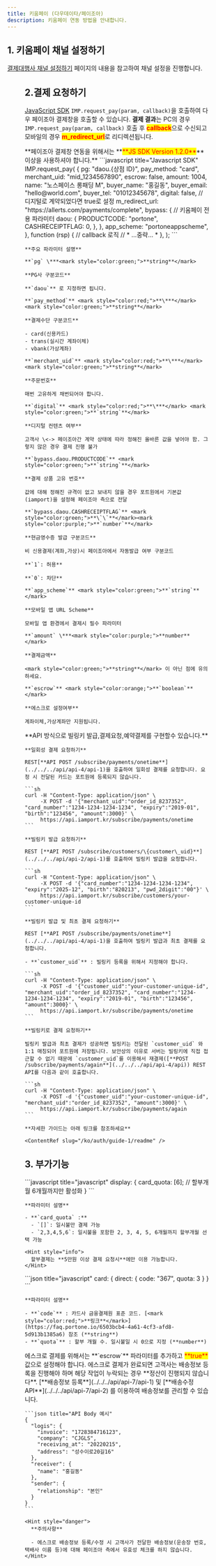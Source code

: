 ```yaml
---
title: 키움페이 (다우데이타/페이조아)
description: 키움페이 연동 방법을 안내합니다.
---
```



## 1. 키움페이 채널 설정하기

[결제대행사 채널 설정하기](../../ready/readme#3-결제대행사-채널-설정하기) 페이지의 내용을 참고하여 채널 설정을 진행합니다.

<Figure src="/gitbook-assets/ko/screenshot 2022-06-05 11.53.10.png" />

## 2.결제 요청하기

[JavaScript SDK](../../../sdk/javascript-sdk-old/readme) `IMP.request_pay(param, callback)`을 호출하여 다우 페이조아 결제창을 호출할 수 있습니다. **결제 결과**는 PC의 경우 `IMP.request_pay(param, callback)` 호출 후 <mark style="color:red;">**callback**</mark>으로 수신되고 모바일의 경우 <mark style="color:red;">**m\_redirect\_url**</mark>로 리디렉션됩니다.

<Hint style="warning">
  **페이조아 결제창 연동을 위해서는 **<mark style="color:red;">**JS SDK Version 1.2.0**</mark>** 이상을 사용하셔야 합니다.**
</Hint>

<Tabs>
  <Tab title="인증결제창 요청">
    ```javascript title="Javascript SDK"
    IMP.request_pay(
      {
        pg: "daou.{상점 ID}",
        pay_method: "card",
        merchant_uid: "mid_1234567890",
        escrow: false,
        amount: 1004,
        name: "노스페이스 롱패딩 M",
        buyer_name: "홍길동",
        buyer_email: "hello@world.com",
        buyer_tel: "01012345678",
        digital: false, // 디지털로 계약되었다면 true로 설정
        m_redirect_url: "https://allerts.com/payments/complete",
        bypass: {
          // 키움페이 전용 파라미터
          daou: {
            PRODUCTCODE: "portone",
            CASHRECEIPTFLAG: 0,
          },
        },
        app_scheme: "portoneappscheme",
      },
      function (rsp) {
        // callback 로직
        // * ...중략... *
      },
    );
    ```

    **주요 파라미터 설명**

    **`pg` \***<mark style="color:green;">**string**</mark>

    **PG사 구분코드**

    **`daou`** 로 지정하면 됩니다.

    **`pay_method`** <mark style="color:red;">**\***</mark> <mark style="color:green;">**string**</mark>

    **결제수단 구분코드**

    - card(신용카드)
    - trans(실시간 계좌이체)
    - vbank(가상계좌)

    **`merchant_uid`** <mark style="color:red;">**\***</mark> <mark style="color:green;">**string**</mark>

    **주문번호**

    매번 고유하게 채번되어야 합니다.

    **`digital`** <mark style="color:red;">**\***</mark> <mark style="color:green;">**`string`**</mark>

    **디지털 컨텐츠 여부**

    고객사 \<-> 페이조아간 계약 상태에 따라 정해진 올바른 값을 넣어야 함. 그렇지 않은 경우 결제 진행 불가

    **`bypass.daou.PRODUCTCODE`** <mark style="color:green;">**`string`**</mark>

    **결제 상품 고유 번호**

    값에 대해 정해진 규격이 없고 보내지 않을 경우 포트원에서 기본값(iamport)을 설정해 페이조아 측으로 전달

    **`bypass.daou.CASHRECEIPTFLAG`** <mark style="color:green;">**\`\`**</mark><mark style="color:purple;">**`number`**</mark>

    **현금영수증 발급 구분코드**

    비 신용결제(계좌,가상)시 페이조아에서 자동발급 여부 구분코드

    **`1`: 허용**

    **`0`: 차단**

    **`app_scheme`** <mark style="color:green;">**`string`**</mark>

    **모바일 앱 URL Scheme**

    모바일 앱 환경에서 결제시 필수 파라미터

    **`amount` \***<mark style="color:purple;">**number**</mark>

    **결제금액**

    <mark style="color:green;">**string**</mark> 이 아닌 점에 유의하세요.

    **`escrow`** <mark style="color:orange;">**`boolean`**</mark>

    **에스크로 설정여부**

    계좌이체,가상계좌만 지원됩니다.
  </Tab>

  <Tab title="비 인증 API 요청">
    **API 방식으로 빌링키 발급,결제요청,예약결제를 구현할수 있습니다.**

    **일회성 결제 요청하기**

    REST[**API POST /subscribe/payments/onetime**](../../../api/api-4/api-1)을 호출하여 일회성 결제를 요청합니다. 요청 시 전달된 카드는 포트원에 등록되지 않습니다.

    ```sh
    curl -H "Content-Type: application/json" \
         -X POST -d '{"merchant_uid":"order_id_8237352", "card_number":"1234-1234-1234-1234", "expiry":"2019-01", "birth":"123456", "amount":3000}' \
         https://api.iamport.kr/subscribe/payments/onetime
    ```

    **빌링키 발급 요청하기**

    REST [**API POST /subscribe/customers/\{customer\_uid}**](../../../api/api-2/api-1)를 호출하여 빌링키 발급을 요청합니다.

    ```sh
    curl -H "Content-Type: application/json" \
         -X POST -d '{"card_number":"1234-1234-1234-1234", "expiry":"2025-12", "birth":"820213", "pwd_2digit":"00"}' \
         https://api.iamport.kr/subscribe/customers/your-customer-unique-id
    ```

    **빌링키 발급 및 최초 결제 요청하기**

    REST [**API POST /subscribe/payments/onetime**](../../../api/api-4/api-1)을 호출하여 빌링키 발급과 최초 결제를 요청합니다.

    - **`customer_uid`** : 빌링키 등록을 위해서 지정해야 합니다.

    ```sh
    curl -H "Content-Type: application/json" \
         -X POST -d '{"customer_uid":"your-customer-unique-id", "merchant_uid":"order_id_8237352", "card_number":"1234-1234-1234-1234", "expiry":"2019-01", "birth":"123456", "amount":3000}' \
         https://api.iamport.kr/subscribe/payments/onetime
    ```

    **빌링키로 결제 요청하기**

    빌링키 발급과 최초 결제가 성공하면 빌링키는 전달된 `customer_uid` 와 1:1 매칭되어 포트원에 저장됩니다. 보안상의 이유로 서버는 빌링키에 직접 접근할 수 없기 때문에 `customer_uid`를 이용해서 재결제([**POST /subscribe/payments/again**](../../../api/api-4/api)) REST API를 다음과 같이 호출합니다.

    ```sh
    curl -H "Content-Type: application/json" \
         -X POST -d '{"customer_uid":"your-customer-unique-id", "merchant_uid":"order_id_8237352", "amount":3000}' \
         https://api.iamport.kr/subscribe/payments/again
    ```

    **자세한 가이드는 아래 링크를 참조하세요**

    <ContentRef slug="/ko/auth/guide-1/readme" />
  </Tab>
</Tabs>

## 3. 부가기능

<Tabs>
  <Tab title="할부개월수 설정">
    ```javascript title="javascript"
    display: {
      card_quota: [6]; // 할부개월 6개월까지만 활성화
    }
    ```

    **파라미터 설명**

    - **`card_quota` :**
      - `[]`: 일시불만 결제 가능
      - `2,3,4,5,6`: 일시불을 포함한 2, 3, 4, 5, 6개월까지 할부개월 선택 가능

    <Hint style="info">
      할부결제는 **5만원 이상 결제 요청시**에만 이용 가능합니다.
    </Hint>
  </Tab>

  <Tab title="카드사 모듈 바로 호출">
    ```json title="javascript"
    card: {
      direct: {
        code: "367",
        quota: 3
      }
    }
    ```

    **파라미터 설명**

    - **`code`** : 카드사 금융결제원 표준 코드. [<mark style="color:red;">**링크**</mark>](https://faq.portone.io/6503bcb4-4a61-4cf3-afd8-5d913b1385a6) 참조 (**string**)
    - **`quota`** : 할부 개월 수. 일시불일 시 0으로 지정 (**number**)
  </Tab>

  <Tab title="에스크로 결제">
    에스크로 결제를 위해서는 **`escrow`** 파라미터를 추가하고 <mark style="color:red;">**true**</mark> 값으로 설정해야 합니다. 에스크로 결제가 완료되면 고객사는 배송정보 등록을 진행해야 하며 해당 작업이 누락되는 경우 **정산이 진행되지 않습니다**. [**배송정보 등록**](../../../api/api-7/api-1) 및 [**배송수정 API**](../../../api/api-7/api-2) 를 이용하여 배송정보를 관리할 수 있습니다.

    ```json title="API Body 예시"
    {
      "logis": {
        "invoice": "1728384716123",
        "company": "CJGLS",
        "receiving_at": "20220215",
        "address": "성수이로20길16"
      },
      "receiver": {
        "name": "홍길동"
      },
      "sender": {
        "relationship": "본인"
      }
    }
    ```

    <Hint style="danger">
      **주의사항**

      - 에스크로 배송정보 등록/수정 시 고객사가 전달한 배송정보(운송장 번호, 택배사 이름 등)에 대해 페이조아 측에서 유효성 체크를 하지 않습니다.
    </Hint>
  </Tab>
</Tabs>
